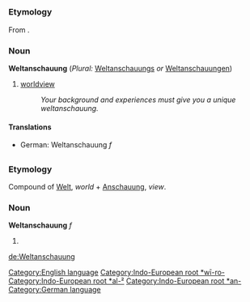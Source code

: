 =={{en}}==
[[Category:English language]]
===Etymology===
From {{de}}.
[[Category:Indo-European root *wī-ro-]][[Category:Indo-European root *al-²]][[Category:Indo-European root *an-]]
===Noun===
'''Weltanschauung''' (''Plural:'' [[Weltanschauungs]] ''or'' [[Weltanschauungen]])

#[[worldview]]
#: ''Your background and experiences must give you a unique weltanschauung.''

====Translations====
*German: Weltanschauung ''f''
=={{de}}==
[[Category:German language]]
===Etymology===
Compound of [[Welt]], ''world'' + [[Anschauung]], ''view''.
===Noun===
'''Weltanschauung''' ''f''

#{{stub}}

[[de:Weltanschauung]]